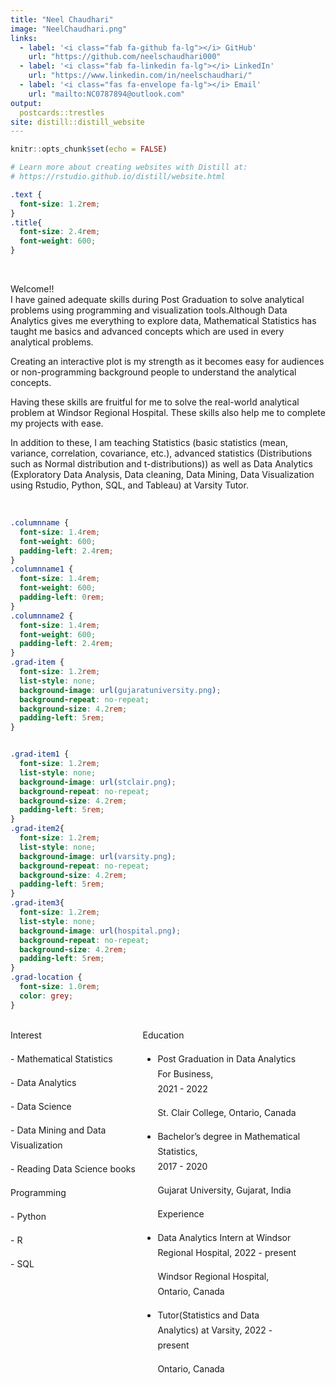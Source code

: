 ```yaml
---
title: "Neel Chaudhari"
image: "NeelChaudhari.png"
links:
  - label: '<i class="fab fa-github fa-lg"></i> GitHub'
    url: "https://github.com/neelschaudhari000"
  - label: '<i class="fab fa-linkedin fa-lg"></i> LinkedIn'
    url: "https://www.linkedin.com/in/neelschaudhari/"
  - label: '<i class="fas fa-envelope fa-lg"></i> Email'
    url: "mailto:NC0787894@outlook.com"
output:
  postcards::trestles
site: distill::distill_website
---
```


```r
knitr::opts_chunk$set(echo = FALSE)

# Learn more about creating websites with Distill at:
# https://rstudio.github.io/distill/website.html

```

```css
.text {
  font-size: 1.2rem;
}
.title{
  font-size: 2.4rem;
  font-weight: 600;
}
```



<br>

<span class = "title"> Welcome!!</span> 
<span class = "text">  
I have gained adequate skills during Post Graduation to solve analytical problems using programming and visualization tools.Although Data Analytics gives me everything to explore data, Mathematical Statistics has taught me basics and advanced concepts which are used in every analytical problems.</span> 

<span class = "text"> 
Creating an interactive plot is my strength as it becomes easy for audiences or non-programming background people to understand the analytical concepts.</span>

<span class = "text"> 
Having these skills are fruitful for me to solve the real-world analytical problem at Windsor Regional Hospital. These skills also help me to complete my projects with ease.</span> 

<span class = "text"> 
In addition to these, I am teaching Statistics (basic statistics (mean, variance, correlation, covariance, etc.), advanced statistics (Distributions such as Normal distribution and t-distributions)) as well as Data Analytics (Exploratory Data Analysis, Data cleaning, Data Mining, Data Visualization using Rstudio, Python, SQL, and Tableau) at Varsity Tutor.</span>


<br>


```css
.columnname {
  font-size: 1.4rem; 
  font-weight: 600;
  padding-left: 2.4rem;
}
.columnname1 {
  font-size: 1.4rem; 
  font-weight: 600;
  padding-left: 0rem;
}
.columnname2 {
  font-size: 1.4rem; 
  font-weight: 600;
  padding-left: 2.4rem;
}
.grad-item {
  font-size: 1.2rem;
  list-style: none; 
  background-image: url(gujaratuniversity.png); 
  background-repeat: no-repeat;  
  background-size: 4.2rem; 
  padding-left: 5rem;
}


.grad-item1 {
  font-size: 1.2rem;
  list-style: none; 
  background-image: url(stclair.png); 
  background-repeat: no-repeat;  
  background-size: 4.2rem; 
  padding-left: 5rem;
}
.grad-item2{
  font-size: 1.2rem;
  list-style: none; 
  background-image: url(varsity.png);
  background-repeat: no-repeat;  
  background-size: 4.2rem; 
  padding-left: 5rem;
}
.grad-item3{
  font-size: 1.2rem;
  list-style: none; 
  background-image: url(hospital.png);
  background-repeat: no-repeat;  
  background-size: 4.2rem; 
  padding-left: 5rem;
}
.grad-location {
  font-size: 1.0rem;
  color: grey;
}
```


:::: {style="display: grid; grid-template-columns: 40% 50%; grid-column-gap: 10px; line-height: 1.5rem;"}

::: {}
<span class = "columnname1"> Interest </span>

<span class = "text">- Mathematical Statistics</span>

<span class = "text">- Data Analytics </span>

<span class = "text">- Data Science </span>

<span class = "text">- Data Mining and Data Visualization </span>

<span class = "text">- Reading Data Science books </span>

<span class = "columnname1"> Programming </span>
 
<span class = "text">- Python </span>
 
<span class = "text">- R </span>
 
<span class = "text">- SQL </span>
 


:::

::: {}
<span class = "columnname"> Education </span>

<ul>
 
<li class = "grad-item1"> Post Graduation in Data Analytics For Business,               
2021 - 2022 <br>
<p class = "grad-location"> St. Clair College, Ontario, Canada</p> </li>
<li class = "grad-item">  Bachelor's degree in Mathematical Statistics,                 
2017 - 2020 <br> 
<p class = "grad-location"> Gujarat University, Gujarat, India </p> </li>

<span class = "columnname1"> Experience </span>

<li class = "grad-item3"> Data Analytics Intern at Windsor Regional Hospital,
2022 - present<br>
<p class = "grad-location"> Windsor Regional Hospital, Ontario, Canada</p> </li>
 
<li class = "grad-item2"> Tutor(Statistics and Data Analytics) at Varsity,
2022 - present<br>
<p class = "grad-location"> Ontario, Canada</p> </li>


</ul>
:::
::::



